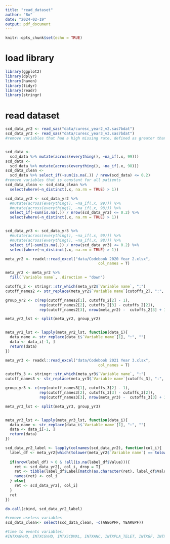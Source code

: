 ```yaml
---
title: "read_dataset"
author: "Bo"
date: "2024-02-19"
output: pdf_document
---
```


```r
knitr::opts_chunk$set(echo = TRUE)
```

# load library  
```r
library(ggplot2)
library(dplyr)
library(haven)
library(tidyr)
library(readr)
library(stringr)
```

# read dataset  
```r
scd_data_yr2 <- read_sas("data/curesc_year2_v2.sas7bdat")
scd_data_yr3 <- read_sas("data/curesc_year3_v3.sas7bdat")
#remove variables that had a high missing rate, defined as greater than 80%


scd_data <- 
  scd_data %>% mutate(across(everything(), ~na_if(.x, 99)))
scd_data <- 
  scd_data %>% mutate(across(everything(), ~na_if(.x, 98)))
scd_data_clean <-
  scd_data %>% select_if(~sum(is.na(.)) / nrow(scd_data) <= 0.2)
#remove variables that is constant for all patients
scd_data_clean <- scd_data_clean %>%
  select(where(~n_distinct(.x, na.rm = TRUE) > 1))
```


```r
scd_data_yr2 <- scd_data_yr2 %>% 
  #mutate(across(everything(), ~na_if(.x, 99))) %>%
  #mutate(across(everything(), ~na_if(.x, 98))) %>%
  select_if(~sum(is.na(.)) / nrow(scd_data_yr2) <= 0.2) %>%
  select(where(~n_distinct(.x, na.rm = TRUE) > 1))


scd_data_yr3 <- scd_data_yr3 %>% 
  #mutate(across(everything(), ~na_if(.x, 99))) %>%
  #mutate(across(everything(), ~na_if(.x, 98))) %>%
  select_if(~sum(is.na(.)) / nrow(scd_data_yr3) <= 0.2) %>%
  select(where(~n_distinct(.x, na.rm = TRUE) > 1))
```

```r
meta_yr2 <- readxl::read_excel("data/Codebook 2020 Year 2.xlsx", 
                                         col_names = T)

meta_yr2 <- meta_yr2 %>% 
  fill(`Variable name`, .direction = "down")

cutoffs_2 <- stringr::str_which(meta_yr2$`Variable name`, ":")
cutoff_names2 <- str_replace(meta_yr2$`Variable name`[cutoffs_2], ":", "")

group_yr2 <- c(rep(cutoff_names2[1], cutoffs_2[2] - 1), 
               rep(cutoff_names2[2], cutoffs_2[3] - cutoffs_2[2]), 
               rep(cutoff_names2[3], nrow(meta_yr2) -  cutoffs_2[3] + 1))

meta_yr2_lst <- split(meta_yr2, group_yr2)


meta_yr2_lst <- lapply(meta_yr2_lst, function(data_i){
  data_name <- str_replace(data_i$`Variable name`[1], ":", "")
  data <- data_i[-1, ]
  return(data)
})
```

```r
meta_yr3 <- readxl::read_excel("data/Codebook 2021 Year 3.xlsx", 
                                         col_names = T)

cutoffs_3 <- stringr::str_which(meta_yr3$`Variable name`, ":")
cutoff_names3 <- str_replace(meta_yr3$`Variable name`[cutoffs_3], ":", "")

group_yr3 <- c(rep(cutoff_names3[1], cutoffs_3[2] - 1), 
               rep(cutoff_names3[2], cutoffs_3[3] - cutoffs_3[2]), 
               rep(cutoff_names3[3], nrow(meta_yr3) -  cutoffs_3[3] + 1))

meta_yr3_lst <- split(meta_yr3, group_yr3)


meta_yr3_lst <- lapply(meta_yr3_lst, function(data_i){
  data_name <- str_replace(data_i$`Variable name`[1], ":", "")
  data <- data_i[-1, ]
  return(data)
})
```


```r
scd_data_yr2_label <- lapply(colnames(scd_data_yr2), function(col_i){
  label_df <- meta_yr2[which(tolower(meta_yr2$`Variable name`) == tolower(col_i)), ]
  
  if(nrow(label_df) > 0 & !all(is.na(label_df$Value))){
    ret <- scd_data_yr2[, col_i, drop = T] 
    ret <- tibble(label_df$Label[match(as.character(ret), label_df$Value)])
    names(ret) <- col_i
  } else{
    ret <- scd_data_yr2[, col_i]
  }
  ret
})

do.call(cbind, scd_data_yr2_label)
```



```r
#remove useless variables
scd_data_clean<- select(scd_data_clean, -c(AGEGPFF, YEARGPF))
```

```r
#time to events variables:
#INTXAGVHD, INTXCGVHD, INTXSCDMAL, INTXANC, INTXPLA_TELET, INTXGF, INTXSURV
```

